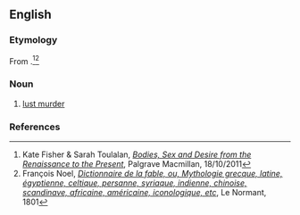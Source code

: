 ==English==

===Etymology===
From {{af|en|||tr1=eros|t1=love|tr2=phonein|t2=to murder|-philia|lang1=grc|lang2=grc}}.<ref>Kate Fisher & Sarah Toulalan, ''[https://books.google.fr/books?id=EeEFTpdFyJMC&pg=PA215&dq=PhoneIn+to+murder&hl=fr&sa=X&ved=0ahUKEwjdofSo3ZDZAhVSC-wKHQsHAawQ6AEIKTAA#v=onepage&q=PhoneIn%20to%20murder&f=false Bodies, Sex and Desire from the Renaissance to the Present]'', Palgrave Macmillan, 18/10/2011</ref><ref>François Noel, ''[https://books.google.fr/books?id=-DGt98bvGrcC&pg=PA292&lpg=PA292&dq=tuer+en+grec+phonein&source=bl&ots=omouJsSJ-_&sig=p-kj_UFCG9bV9gwOkv8o48eYKYs&hl=fr&sa=X&ved=0ahUKEwjCn-q43JDZAhWKyKQKHb7UCBAQ6AEILzAB#v=onepage&q=tuer%20en%20grec%20phonein&f=false Dictionnaire de la fable, ou, Mythologie grecque, latine, égyptienne, celtique, persanne, syriaque, indienne, chinoise, scandinave, africaine, américaine, iconologique, etc]'', Le Normant, 1801</ref>

===Noun===
{{en-noun|-}}

# [[lust murder]]

===References===
<references/>